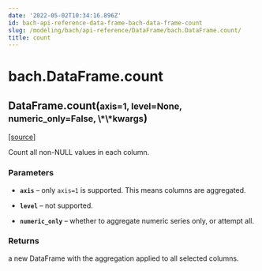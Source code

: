 ```yaml
---
date: '2022-05-02T10:34:16.896Z'
id: bach-api-reference-data-frame-bach-data-frame-count
slug: /modeling/bach/api-reference/DataFrame/bach.DataFrame.count/
title: count
---
```


# bach.DataFrame.count

<div class="method">

<h2 class="signature-method"><span class="additional-name">DataFrame.</span><span class="name">count(</span><small class="parameter-list"><span class="parameter" id="axis">axis=1</span>, <span class="parameter" id="level">level=None</span>, <span class="parameter" id="numeric_only">numeric_only=False</span>, <span class="parameter" id="**">\*\*kwargs</span></small>)</h2>


&#8203;<span class="view-source">[[source]](https://github.com/objectiv/objectiv-analytics/blob/main/bach/bach/dataframe.py)</span>

<div class="content">

Count all non-NULL values in each column.


### Parameters

* **`axis`** – only `axis=1` is supported. This means columns are aggregated.

* **`level`** – not supported.

* **`numeric_only`** – whether to aggregate numeric series only, or attempt all.



### Returns

a new DataFrame with the aggregation applied to all selected columns.



</div>

</div>
